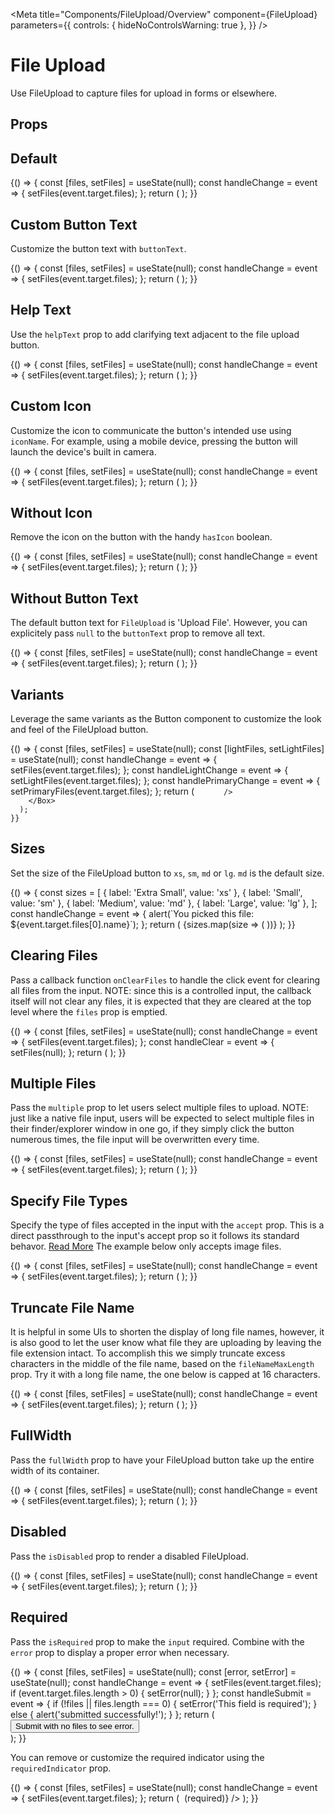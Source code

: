 
<Meta
  title="Components/FileUpload/Overview"
  component={FileUpload}
  parameters={{
    controls: { hideNoControlsWarning: true },
  }}
/>

# File Upload

Use FileUpload to capture files for upload in forms or elsewhere.

<Canvas isExpanded>
  <FileUpload labelText="My File" id="demoFileUpload" />
</Canvas>

## Props

<ArgsTable of={FileUpload} />

## Default

<Canvas>
  <Story name="Default">
    {() => {
      const [files, setFiles] = useState(null);
      const handleChange = event => {
        setFiles(event.target.files);
      };
      return (
        <FileUpload
          labelText="My File"
          id="myFile"
          onChange={handleChange}
          files={files}
        />
      );
    }}
  </Story>
</Canvas>

## Custom Button Text

Customize the button text with `buttonText`.

<Canvas>
  <Story name="Button text">
    {() => {
      const [files, setFiles] = useState(null);
      const handleChange = event => {
        setFiles(event.target.files);
      };
      return (
        <FileUpload
          labelText="My File"
          id="myFile"
          onChange={handleChange}
          files={files}
          buttonText="Upload Your Power Bill"
        />
      );
    }}
  </Story>
</Canvas>

## Help Text

Use the `helpText` prop to add clarifying text adjacent to the file upload button.

<Canvas>
  <Story name="Help Text">
    {() => {
      const [files, setFiles] = useState(null);
      const handleChange = event => {
        setFiles(event.target.files);
      };
      return (
        <FileUpload
          labelText="My File"
          id="myFile"
          onChange={handleChange}
          files={files}
          helpText="image files only (jpg, png, gif)"
          accept="image/*"
        />
      );
    }}
  </Story>
</Canvas>

## Custom Icon

Customize the icon to communicate the button's intended use using `iconName`. For example, using a mobile device, pressing the button will launch the device's built in camera.

<Canvas>
  <Story name="Custom Icon">
    {() => {
      const [files, setFiles] = useState(null);
      const handleChange = event => {
        setFiles(event.target.files);
      };
      return (
        <FileUpload
          labelText="My File"
          buttonText="Take Photo"
          id="myFile"
          onChange={handleChange}
          files={files}
          iconName="camera"
          accept="images/*"
          capture="environment"
        />
      );
    }}
  </Story>
</Canvas>

## Without Icon

Remove the icon on the button with the handy `hasIcon` boolean.

<Canvas>
  <Story name="Without Icon">
    {() => {
      const [files, setFiles] = useState(null);
      const handleChange = event => {
        setFiles(event.target.files);
      };
      return (
        <FileUpload
          labelText="My File"
          id="myFile"
          onChange={handleChange}
          files={files}
          hasIcon={false}
        />
      );
    }}
  </Story>
</Canvas>

## Without Button Text

The default button text for `FileUpload` is 'Upload File'. However, you can explicitely pass `null` to the `buttonText` prop to remove all text.

<Canvas>
  <Story name="Without Button Text">
    {() => {
      const [files, setFiles] = useState(null);
      const handleChange = event => {
        setFiles(event.target.files);
      };
      return (
        <FileUpload
          labelText="My File"
          id="myFile"
          onChange={handleChange}
          files={files}
          buttonText={null}
        />
      );
    }}
  </Story>
</Canvas>

## Variants

Leverage the same variants as the Button component to customize the look and feel of the FileUpload button.

<Canvas>
  <Story name="Variants">
    {() => {
      const [files, setFiles] = useState(null);
      const [lightFiles, setLightFiles] = useState(null);
      const handleChange = event => {
        setFiles(event.target.files);
      };
      const handleLightChange = event => {
        setLightFiles(event.target.files);
      };
      const handlePrimaryChange = event => {
        setPrimaryFiles(event.target.files);
      };
      return (
        <Box direction="row" gap="md" alignItems="center">
          <FileUpload
            buttonText="primary"
            labelText="My File"
            id="darkUpload"
            onChange={handleChange}
            files={files}
            variant="primary"
          />
          <FileUpload
            buttonText="secondary neutral"
            labelText="My File"
            id="lightUpload"
            onChange={handleLightChange}
            files={lightFiles}
            variant="secondary"

          />
        </Box>
      );
    }}

  </Story>
</Canvas>

## Sizes

Set the size of the FileUpload button to `xs`, `sm`, `md` or `lg`. `md` is the default size.

<Canvas>
  <Story name="Sizes">
    {() => {
      const sizes = [
        { label: 'Extra Small', value: 'xs' },
        { label: 'Small', value: 'sm' },
        { label: 'Medium', value: 'md' },
        { label: 'Large', value: 'lg' },
      ];
      const handleChange = event => {
        alert(`You picked this file: ${event.target.files[0].name}`);
      };
      return (
        <Box gap="lg" direction="row">
          <Box gap="md">
            <Box gap="sm">
              {sizes.map(size => (
                <FileUpload
                  key={size.label}
                  labelText={size.label}
                  id={size.label}
                  onChange={handleChange}
                  size={size.value}
                  buttonText={size.label}
                  helpText="helpful text"
                />
              ))}
            </Box>
          </Box>
        </Box>
      );
    }}
  </Story>
</Canvas>

## Clearing Files

Pass a callback function `onClearFiles` to handle the click event for clearing all files from the input.
NOTE: since this is a controlled input, the callback itself will not clear any files, it is expected that
they are cleared at the top level where the `files` prop is emptied.

<Canvas>
  <Story name="Clear">
    {() => {
      const [files, setFiles] = useState(null);
      const handleChange = event => {
        setFiles(event.target.files);
      };
      const handleClear = event => {
        setFiles(null);
      };
      return (
        <Box gap="md" direction="row">
          <FileUpload
            labelText="My File"
            id="myFile"
            onChange={handleChange}
            files={files}
            onClearFiles={handleClear}
          />
        </Box>
      );
    }}
  </Story>
</Canvas>

## Multiple Files

Pass the `multiple` prop to let users select multiple files to upload.
NOTE: just like a native file input, users will be expected to select multiple files in their finder/explorer
window in one go, if they simply click the button numerous times, the file input will be overwritten every time.

<Canvas>
  <Story name="Multiple Files">
    {() => {
      const [files, setFiles] = useState(null);
      const handleChange = event => {
        setFiles(event.target.files);
      };
      return (
        <FileUpload
          labelText="My File"
          id="myFile"
          onChange={handleChange}
          files={files}
          multiple
          buttonText="Upload Multiple Files"
        />
      );
    }}
  </Story>
</Canvas>

## Specify File Types

Specify the type of files accepted in the input with the `accept` prop. This is a direct passthrough to the
input's accept prop so it follows its standard behavor.
[Read More](https://developer.mozilla.org/en-US/docs/Web/HTML/Attributes/accept)
The example below only accepts image files.

<Canvas>
  <Story name="File Types">
    {() => {
      const [files, setFiles] = useState(null);
      const handleChange = event => {
        setFiles(event.target.files);
      };
      return (
        <FileUpload
          labelText="My File"
          id="myFile"
          onChange={handleChange}
          files={files}
          accept="image/*"
          buttonText="Upload Images"
        />
      );
    }}
  </Story>
</Canvas>

## Truncate File Name

It is helpful in some UIs to shorten the display of long file names, however, it is
also good to let the user know what file they are uploading by leaving the file extension intact.
To accomplish this we simply truncate excess characters in the middle of the file name, based on the
`fileNameMaxLength` prop. Try it with a long file name, the one below is capped at 16 characters.

<Canvas>
  <Story name="Truncated File Names">
    {() => {
      const [files, setFiles] = useState(null);
      const handleChange = event => {
        setFiles(event.target.files);
      };
      return (
        <FileUpload
          labelText="My File"
          id="myFile"
          onChange={handleChange}
          files={files}
          fileNameMaxLength={16}
        />
      );
    }}
  </Story>
</Canvas>

## FullWidth

Pass the `fullWidth` prop to have your FileUpload button take up the entire width of its container.

<Canvas>
  <Story name="Full Width">
    {() => {
      const [files, setFiles] = useState(null);
      const handleChange = event => {
        setFiles(event.target.files);
      };
      return (
        <FileUpload
          labelText="My File"
          id="myFile"
          onChange={handleChange}
          files={files}
          fullWidth
        />
      );
    }}
  </Story>
</Canvas>

## Disabled

Pass the `isDisabled` prop to render a disabled FileUpload.

<Canvas>
  <Story name="Disabled">
    {() => {
      const [files, setFiles] = useState(null);
      const handleChange = event => {
        setFiles(event.target.files);
      };
      return (
        <FileUpload
          labelText="My File"
          id="myFile"
          onChange={handleChange}
          files={files}
          isDisabled
        />
      );
    }}
  </Story>
</Canvas>

## Required

Pass the `isRequired` prop to make the `input` required. Combine with the `error` prop to
display a proper error when necessary.

<Canvas>
  <Story name="Required">
    {() => {
      const [files, setFiles] = useState(null);
      const [error, setError] = useState(null);
      const handleChange = event => {
        setFiles(event.target.files);
        if (event.target.files.length > 0) {
          setError(null);
        }
      };
      const handleSubmit = event => {
        if (!files || files.length === 0) {
          setError('This field is required');
        } else {
          alert('submitted successfully!');
        }
      };
      return (
        <Box gap="md" direction="row">
          <FileUpload
            labelText="My File"
            id="myFile"
            onChange={handleChange}
            files={files}
            isRequired
            error={error}
            fileNameMaxLength={14}
          />
          <div>
            <Button onClick={handleSubmit}>
              Submit with no files to see error.
            </Button>
          </div>
        </Box>
      );
    }}
  </Story>
</Canvas>

You can remove or customize the required indicator using the `requiredIndicator` prop.

<Canvas>
  <Story name="Custom Required Indicator">
    {() => {
      const [files, setFiles] = useState(null);
      const handleChange = event => {
        setFiles(event.target.files);
      };
      return (
        <Box gap="md">
          <FileUpload
            labelText="My File"
            id="myFile"
            onChange={handleChange}
            files={files}
            buttonText="Without Indicator"
            isRequired
            requiredIndicator={null}
          />
          <FileUpload
            labelText="My File"
            id="myFile"
            onChange={handleChange}
            files={files}
            buttonText="Custom Indicator"
            isRequired
            requiredIndicator={<>&nbsp;(required)</>}
          />
        </Box>
      );
    }}
  </Story>
</Canvas>
